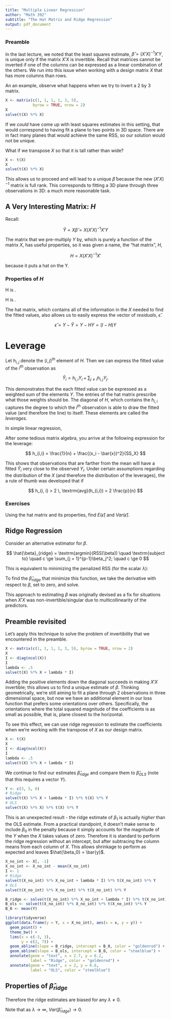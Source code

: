 ```yaml
---
title: "Multiple Linear Regression"
author: "Math 392"
subtitle: "The Hat Matrix and Ridge Regression"
output: pdf_document
---
```


### Preamble

In the last lecture, we noted that the least squares estimate, $\hat{\beta} = (X'X)^{-1}X'Y$, is unique only if the matrix $X'X$ is invertible. Recall that matrices cannot be inverted if one of the columns can be expressed as a linear combination of the others. We run into this issue when working with a design matrix $X$ that has more columns than rows.

An an example, observe what happens when we try to invert a 2 by 3 matrix.

```r
X <- matrix(c(1, 1, 1, 1, 3, 5), 
            byrow = TRUE, nrow = 2)
X
solve(t(X) %*% X)
```

If we *could* have come up with least squares estimates in this setting, that would correspond to having fit a plane to two points in 3D space. There are in fact many planes that would achieve the same RSS, so our solution would not be unique.

What if we transpose $X$ so that it is tall rather than wide?

```r
X <- t(X)
X
solve(t(X) %*% X)
```

This allows us to proceed and will lead to a unique $\hat{\beta}$ because the new $(X'X)^{-1}$ matrix is full rank. This corresponds to fitting a 3D plane through three observations in 3D: a much more reasonable task.

\newpage

## A Very Interesting Matrix: $H$

Recall:

$$
\hat{Y} = X\hat{\beta} = X(X'X)^{-1}X'Y
$$

The matrix that we pre-multiply $Y$ by, which is purely a function of the matrix $X$, has useful properties, so it was given a name, the "hat matrix", $H$,

$$
H = X(X'X)^{-1}X'
$$

because it puts a hat on the Y.


### Properties of $H$

H is \emph{symmetric}.

\begin{align}
H' &= [X(X'X)^{-1}X']' \\
&= X'' [(X'X)^{-1}]'X' \\
&= X [(X'X)']^{-1}X' \\
&= X(X'X)^{-1}X' = H
\end{align}

H is \emph{idempotent}.

\begin{align}
H^2 &= X(X'X)^{-1}X'X(X'X)^{-1}X' \\
&= X(X'X)^{-1}X' = H
\end{align}

The hat matrix, which contains all of the information in the $X$ needed to find the fitted values, also allows us to easily express the vector of *residuals*, $\hat{\epsilon}$.

$$
\hat{\epsilon} = Y - \hat{Y} = Y - HY = (I - H)Y
$$

# Leverage

Let $h_{i, j}$ denote the $(i, j)^{th}$ element of $H$. Then we can express the fitted value of the $i^{th}$ observation as

$$
\hat{Y}_i = h_{i, i}Y_i + \sum_{j \ne i}h_{i, j} Y_j.
$$

This demonstrates that the each fitted value can be expressed as a weighted sum of the elements $Y$. The entries of the hat matrix prescribe what those weights should be. The diagonal of $H$, which contains the $h_{i, i}$ captures the degree to which the $i^{th}$ observation is able to draw the fitted value (and therefore the line) to itself. These elements are called the *leverages*.

In simple linear regression, 

\begin{align}
H &= X(X'X)^{-1}X' \\
&= \begin{pmatrix}
1 & x_1 \\
1 & x_2 \\
\vdots & \vdots \\
1 & x_n
\end{pmatrix}
\begin{pmatrix}
\frac{1}{n} \sum_{i = 1}^n x_i^2 & -\bar{x} \\
-\bar{x} & 1
\end{pmatrix}
\begin{pmatrix}
1 & 1 & \cdots & 1 \\
x_1 & x_2 & \cdots & x_n
\end{pmatrix}
\end{align}

After some tedious matrix algebra, you arrive at the following expression for the leverage:

$$
h_{i,i} = \frac{1}{n} + \frac{(x_i - \bar{x})^2}{SS_X}
$$

This shows that observations that are farther from the mean will have a fitted $\hat{Y}_i$ very close to the observed $Y_i$. Under certain assumptions regarding the distribution of the $X$ (and therefore the distribution of the leverages), the a rule of thumb was developed that if

$$
h_{i, i} > 2 \, \textrm{avg}(h_{i,i}) = 2  \frac{p}{n}
$$


### Exercises

Using the hat matrix and its properties, find $E(\hat{\epsilon})$ and $Var(\hat{\epsilon})$.

\begin{align}
E(\hat{\epsilon}|X) &= E((I - H)Y|X) \\
&= (I - H)E(Y|X) \\
&= (I - H)X\beta \\
&= x\beta - X(X'X)^{-1}X'X\beta \\
&= 0
\end{align}

\begin{align}
Var(\hat{\epsilon}|X) &= Var((I - H)Y) \\
&= (I - H)Var(Y)(I - H)' \\
&= (I - H)\sigma^2(I - H)' \\
&= \sigma^2 (II' - HI' - IH' + HH') \\
&= \sigma^2 (I - H - H + H) \\
&= \sigma^2(I - H)
\end{align}


## Ridge Regression

Consider an alternative estimator for $\beta$.

$$
\hat{\beta}_{ridge} = \textrm{argmin}(RSS(\beta)) \quad \textrm{subject to} \quad c \ge \sum_{j = 1}^{p-1}\beta_j^2; \quad c \ge 0
$$

This is equivalent to minimizing the penalized RSS (for the scalar $\lambda$):

\begin{align}
PRSS(\beta) &= (Y - X\beta)'(Y - X\beta) + \lambda \beta'\beta \\
&= Y'Y - \beta'X'Y - Y'X\beta + \beta'X'X\beta + \lambda \beta'\beta \\
&= Y'Y - 2\beta'X'Y + \lambda \beta' \beta + \beta' X'X \beta.
\end{align}

To find the $\hat{\beta}_{ridge}$ that minimize this function, we take the derivative with respect to $\beta$, set to zero, and solve.

\begin{align}
\frac{\partial \, PRSS}{\partial \, \beta} &= 0 -2X'Y + 2X'X\beta + 2 \lambda \beta = 0 \\
X'Y &= (X'X + \lambda I)\beta \\
\hat{\beta}_{ridge} &= (X'X + \lambda I)^{-1}X'Y
\end{align}

This approach to estimating $\beta$ was originally devised as a fix for situations when $X'X$ was non-invertible/singular due to multicollinearity of the predictors. 

## Preamble revisited

Let's apply this technique to solve the problem of invertibility that we encountered in the preamble.

```r
X <- matrix(c(1, 1, 1, 1, 3, 5), byrow = TRUE, nrow = 2)
X
I <- diag(ncol(X))
I
lambda <- .5
solve(t(X) %*% X + lambda * I)
```

Adding the positive elements down the diagonal succeeds in making $X'X$ invertible; this allows us to find a unique estimate of $\beta$. Thinking geometrically, we're still aiming to fit a plane through 2 observations in three dimensional space, but now we have an additional element in our loss function that prefers some orientations over others. Specifically, the orientations where the total squared magnitude of the coefficients is as small as possible, that is, plane closest to the horizontal.

To see this effect, we can use ridge regression to estimate the coefficients when we're working with the transpose of $X$ as our design matrix.

```r
X <- t(X)
X
I <- diag(ncol(X))
I
lambda <- .5
solve(t(X) %*% X + lambda * I)
```

We continue to find our estimates $\hat{\beta}_{ridge}$ and compare them to $\hat{\beta}_{OLS}$ (note that this requires a vector $Y$).

```r
Y <- c(3, 5, 6)
# Ridge
solve(t(X) %*% X + lambda * I) %*% t(X) %*% Y
# OLS
solve(t(X) %*% X) %*% t(X) %*% Y
```

This is an unexpected result - the ridge estimate of $\beta_1$ is actually *higher* than the OLS estimate. From a practical standpoint, it doesn't make sense to include $\beta_0$ in the penalty because it simply accounts for the magnitude of the $Y$ when the $X$ takes values of zero. Therefore it is standard to perform the ridge regression without an intercept, but after subtracing the column means from each column of $X$. This allows shrinkage to perform as expected and leaves $\hat{\beta_0} = \bar{y}$.

```r
X_no_int <- X[, -1]
X_no_int <- X_no_int - mean(X_no_int)
I <- 1
# Ridge
solve(t(X_no_int) %*% X_no_int + lambda * I) %*% t(X_no_int) %*% Y
# OLS
solve(t(X_no_int) %*% X_no_int) %*% t(X_no_int) %*% Y
```

```r
B_ridge <- solve(t(X_no_int) %*% X_no_int + lambda * I) %*% t(X_no_int) %*% Y
B_ols <- solve(t(X_no_int) %*% X_no_int) %*% t(X_no_int) %*% Y
B_0 <- mean(Y)

library(tidyverse)
ggplot(data.frame(y = Y, x = X_no_int), aes(x = x, y = y)) +
  geom_point() +
  theme_bw() +
  lims(x = c(-3, 3),
       y = c(2, 7)) +
  geom_abline(slope = B_ridge, intercept = B_0, color = "goldenrod") +
  geom_abline(slope = B_ols, intercept = B_0, color = "steelblue") +
  annotate(geom = "text", x = 2.7, y = 6.2, 
           label = "Ridge", color = "goldenrod") +
  annotate(geom = "text", x = 2, y = 6.6, 
           label = "OLS", color = "steelblue")
```


## Properties of $\hat{\beta}_{ridge}$

\begin{align}
E(\hat{\beta}_{ridge}|X) &= E((X'X + \lambda I)^{-1}X'Y|X) \\
&= (X'X + \lambda I)^{-1}X'E(Y|X) \\
&= (X'X + \lambda I)^{-1}X'X\beta
\end{align}

Therefore the ridge estimates are biased for any $\lambda \ne 0$.

\begin{align}
Var(\hat{\beta}_{ridge}|X) &= Var((X'X + \lambda I)^{-1}X'Y|X) \\
&= (X'X + \lambda I)^{-1}X'Var(Y|X)[(X'X + \lambda I)^{-1}X']' \\
&= (X'X + \lambda I)^{-1}X'\sigma^2 I [(X'X + \lambda I)^{-1}X']' \\
&= \sigma^2 (X'X + \lambda I)^{-1} X'X (X'X + \lambda I)^{-1}
\end{align}

Note that as $\lambda \rightarrow \infty$, $Var(\hat{\beta}_{ridge}) \rightarrow 0$.